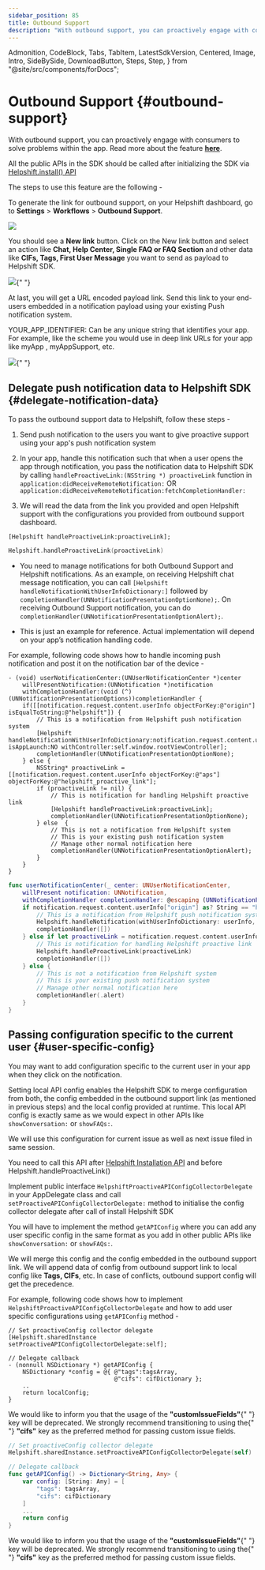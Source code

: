 ```yaml
---
sidebar_position: 85
title: Outbound Support
description: "With outbound support, you can proactively engage with consumers to solve problems within the app. Read more about the feature **[here](https://support.helpshift.com/hc/faq/1163-outbound-support-create-outbound-support-link)**."
---
```


  Admonition,
  CodeBlock,
  Tabs,
  TabItem,
  LatestSdkVersion,
  Centered,
  Image,
  Intro,
  SideBySide,
  DownloadButton,
  Steps,
  Step,
} from "@site/src/components/forDocs";

# Outbound Support {#outbound-support}

<Intro>

With outbound support, you can proactively engage with consumers to solve problems within the app. Read more about the feature **[here](https://support.helpshift.com/hc/faq/1163-outbound-support-create-outbound-support-link)**.

</Intro>

<Admonition type="info" title="Note">

All the public APIs in the SDK should be called after initializing the SDK via [Helpshift.install() API](/sdkx_ios/getting-started#start-using)

</Admonition>

The steps to use this feature are the following -

To generate the link for outbound support, on your Helpshift dashboard, go to **Settings** > **Workflows** > **Outbound Support**.

![](/static/books/helpshiftx/outbound-support.png)

You should see a **New link** button. Click on the New link button and select an action like **Chat, Help Center, Single FAQ or FAQ Section** and other data like **CIFs, Tags, First User Message** you want to send as payload to Helpshift SDK.

<Image src="/static/books/helpshiftx/generate-link-box.png" width="full" />{" "}

At last, you will get a URL encoded payload link. Send this link to your end-users embedded in a notification payload using your existing Push notification system.

YOUR_APP_IDENTIFIER: Can be any unique string that identifies your app. For example, like the scheme you would use in deep link URLs for your app like myApp , myAppSupport, etc.

<Image src="/static/books/helpshiftx/proactive-link.png" width="full" />{" "}

## Delegate push notification data to Helpshift SDK {#delegate-notification-data}

To pass the outbound support data to Helpshift, follow these steps -

1. Send push notification to the users you want to give proactive support using your app's push notification system

2. In your app, handle this notification such that when a user opens the app through notification, you pass the notification data to Helpshift SDK by calling `handleProactiveLink:(NSString *) proactiveLink` function in `application:didReceiveRemoteNotification:` OR `application:didReceiveRemoteNotification:fetchCompletionHandler:`

3. We will read the data from the link you provided and open Helpshift support with the configurations you provided from outbound support dashboard.

<Tabs groupId="ios-languages">

<TabItem value="Objective-C" label="Objective-C">

```objc
[Helpshift handleProactiveLink:proactiveLink];
```

</TabItem>
<TabItem value="Swift" label="Swift">

```swift
Helpshift.handleProactiveLink(proactiveLink)
```

</TabItem>

</Tabs>

<Admonition type="danger" title="Important">

- You need to manage notifications for both Outbound Support and Helpshift notifications. As an example, on receiving Helpshift chat message notification, you can call `[Helpshift handleNotificationWithUserInfoDictionary:]` followed by `completionHandler(UNNotificationPresentationOptionNone);`. On receiving Outbound Support notification, you can do `completionHandler(UNNotificationPresentationOptionAlert);`.

- This is just an example for reference. Actual implementation will depend on your app’s notification handling code.

</Admonition>

For example, following code shows how to handle incoming push notification and post it on the notification bar of the device -

<Tabs groupId="ios-languages">

<TabItem value="Objective-C" label="Objective-C">

```objc
- (void) userNotificationCenter:(UNUserNotificationCenter *)center
    willPresentNotification:(UNNotification *)notification
    withCompletionHandler:(void (^)(UNNotificationPresentationOptions))completionHandler {
    if([[notification.request.content.userInfo objectForKey:@"origin"] isEqualToString:@"helpshift"]) {
        // This is a notification from Helpshift push notification system
        [Helpshift handleNotificationWithUserInfoDictionary:notification.request.content.userInfo isAppLaunch:NO withController:self.window.rootViewController];
        completionHandler(UNNotificationPresentationOptionNone);
    } else {
        NSString* proactiveLink = [[notification.request.content.userInfo objectForKey:@"aps"] objectForKey:@"helpshift_proactive_link"];
        if (proactiveLink != nil) {
            // This is notification for handling Helpshift proactive link
            [Helpshift handleProactiveLink:proactiveLink];
            completionHandler(UNNotificationPresentationOptionNone);
        } else  {
            // This is not a notification from Helpshift system
            // This is your existing push notification system
            // Manage other normal notification here
            completionHandler(UNNotificationPresentationOptionAlert);
        }
    }
}
```

</TabItem>
<TabItem value="Swift" label="Swift">

```swift
func userNotificationCenter(_ center: UNUserNotificationCenter,
    willPresent notification: UNNotification,
    withCompletionHandler completionHandler: @escaping (UNNotificationPresentationOptions) -> Void) {
    if notification.request.content.userInfo["origin"] as? String == "helpshift" {
        // This is a notification from Helpshift push notification system
        Helpshift.handleNotification(withUserInfoDictionary: userInfo, isAppLaunch: false, with: rootViewController)
        completionHandler([])
    } else if let proactiveLink = notification.request.content.userInfo["aps"]["helpshift_proactive_link"] as? String {
        // This is notification for handling Helpshift proactive link
        Helpshift.handleProactiveLink(proactiveLink)
        completionHandler([])
    } else {
        // This is not a notification from Helpshift system
        // This is your existing push notification system
        // Manage other normal notification here
        completionHandler(.alert)
    }
}
```

</TabItem>

</Tabs>

## Passing configuration specific to the current user {#user-specific-config}

You may want to add configuration specific to the current user in your app when they click on the notification.

Setting local API config enables the Helpshift SDK to merge configuration from both, the config embedded in the outbound support link (as mentioned in previous steps) and the local config provided at runtime. This local API config is exactly same as we would expect in other APIs like `showConversation:` or `showFAQs:`.

We will use this configuration for current issue as well as next issue filed in same session.

<Admonition type="info" title="Note">

You need to call this API after [Helpshift Installation API](/sdkx_ios/getting-started#start-using) and before Helpshift.handleProactiveLink()

</Admonition>

Implement public interface `HelpshiftProactiveAPIConfigCollectorDelegate` in your AppDelegate class and call `setProactiveAPIConfigCollectorDelegate:` method to initialise the config collector delegate after call of install Helpshift SDK

You will have to implement the method `getAPIConfig` where you can add any user specific config in the same format as you add in other public APIs like `showConversation:` or `showFAQs:`.

We will merge this config and the config embedded in the outbound support link. We will append data of config from outbound support link to local config like **Tags, CIFs**, etc. In case of conflicts, outbound support config will get the precedence.

For example, following code shows how to implement `HelpshiftProactiveAPIConfigCollectorDelegate` and how to add user specific configurations using `getAPIConfig` method -

<Tabs groupId="ios-languages">

<TabItem value="Objective-C" label="Objective-C">

```objc
// Set proactiveConfig collector delegate
[Helpshift.sharedInstance setProactiveAPIConfigCollectorDelegate:self];

// Delegate callback
- (nonnull NSDictionary *) getAPIConfig {
    NSDictionary *config = @{ @"tags":tagsArray,
                              @"cifs": cifDictionary };
    ..
    return localConfig;
}
```

<Admonition type="info" title="Note">
  We would like to inform you that the usage of the <b>"customIssueFields"</b>{" "}
  key will be deprecated. We strongly recommend transitioning to using the{" "}
  <b>"cifs"</b> key as the preferred method for passing custom issue fields.
</Admonition>

</TabItem>
<TabItem value="Swift" label="Swift">

```swift
// Set proactiveConfig collector delegate
Helpshift.sharedInstance.setProactiveAPIConfigCollectorDelegate(self)

// Delegate callback
func getAPIConfig() -> Dictionary<String, Any> {
    var config: [String: Any] = [
        "tags": tagsArray,
        "cifs": cifDictionary
    ]
    ...
    return config
}
```

<Admonition type="info" title="Note">
  We would like to inform you that the usage of the <b>"customIssueFields"</b>{" "}
  key will be deprecated. We strongly recommend transitioning to using the{" "}
  <b>"cifs"</b> key as the preferred method for passing custom issue fields.
</Admonition>

</TabItem>

</Tabs>
